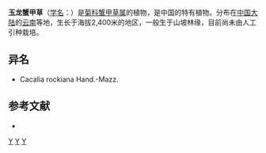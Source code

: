 {{Speciesbox
| name = 玉龙蟹甲草
| status = 
| status_system = 
| image =
| genus = Parasenecio
| species = rockianus
| authority = (Hand.-Mazz.) [[陈艺林|Y. L. Chen]]
}}

'''玉龙蟹甲草'''（[[学名|学名]]：{{lang|la|''Parasenecio rockianus''}}）是[[菊科|菊科]][[蟹甲草属|蟹甲草属]]的植物，是中国的特有植物。分布在[[中国大陆|中国大陆]]的[[云南|云南]]等地，生长于海拔2,400米的地区，一般生于山坡林缘，目前尚未由人工引种栽培。

== 异名 ==
* Cacalia rockiana Hand.-Mazz.

== 参考文献 ==
<div class="references-small">
* {{cite web| url =http://www.bioinfo.cn/db05/KmzwSpecies.php?action=view&id=5149| title =玉龙蟹甲草| work =《中国高等植物数据库全库》| publisher =中国科学院微生物研究所| author =昆明植物研究所| accessdate =2009-02-25| deadurl =yes| archiveurl =https://web.archive.org/web/20160305060125/http://www.bioinfo.cn/db05/KmzwSpecies.php?action=view&id=5149| archivedate =2016-03-05}}
</div>
{{Taxonbar|from=Q15231674}}

[[Category:蟹甲草属|Y]]
[[Category:中國特有植物|Y]]
[[Category:云南植物|Y]]